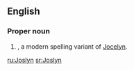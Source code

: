 ==English==

===Proper noun===
{{en-proper noun}}

# {{given name|female|from=Germanic}}, a modern spelling variant of [[Jocelyn]].

[[ru:Joslyn]]
[[sr:Joslyn]]